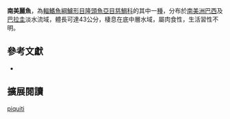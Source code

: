 {{Speciesbox
| name = 南美麗魚
| status = NE
| status_system = IUCN3.1
| image = 
| image_width = 260px
| image_caption = 
| genus = Cichla
| species = piquiti
| authority = Kullander & Ferreira, 2006
| synonyms = 
}}
'''南美麗魚'''，為[[輻鰭魚綱|輻鰭魚綱]][[鱸形目|鱸形目]][[隆頭魚亞目|隆頭魚亞目]][[慈鯛科|慈鯛科]]的其中一[[種|種]]，分布於[[南美洲|南美洲]][[巴西|巴西]]及[[巴拉圭|巴拉圭]]淡水流域，體長可達43公分，棲息在底中層水域，屬肉食性，生活習性不明。

== 參考文獻 ==
*{{FishBase_species|genus=Cichla|species=piquiti|year=2013|month=6}}

== 擴展閱讀 ==
{{refbegin}}
{{wikispecies-inline|Cichla piquiti|南美麗魚}}
{{refend}}
{{Taxonbar|from=Q5810596}}

[[Category:麗魚屬|piquiti]]


{{鱸形目小作品}}